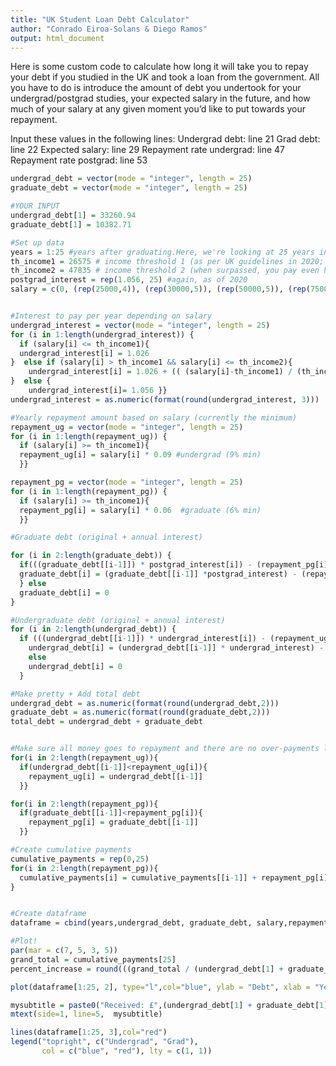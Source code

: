 ```yaml
---
title: "UK Student Loan Debt Calculator"
author: "Conrado Eiroa-Solans & Diego Ramos"
output: html_document
---
```

Here is some custom code to calculate how long it will take you to repay your debt if you studied in the UK and took a loan from the government. All you have to do is introduce the amount of debt you undertook for your undergrad/postgrad studies, your expected salary in the future, and how much of your salary at any given moment you'd like to put towards your repayment. 

Input these values in the following lines: 
  Undergrad debt: line 21
  Grad debt: line 22
  Expected salary: line 29
  Repayment rate undergrad: line 47
  Repayment rate postgrad: line 53


```r
undergrad_debt = vector(mode = "integer", length = 25)
graduate_debt = vector(mode = "integer", length = 25)

#YOUR INPUT
undergrad_debt[1] = 33260.94
graduate_debt[1] = 10382.71

#Set up data
years = 1:25 #years after graduating.Here, we're looking at 25 years into the future. 
th_income1 = 26575 # income threshold 1 (as per UK guidelines in 2020; surpassed = pay more fees)
th_income2 = 47835 # income threshold 2 (when surpassed, you pay even higher fees)
postgrad_interest = rep(1.056, 25) #again, as of 2020
salary = c(0, (rep(25000,4)), (rep(30000,5)), (rep(50000,5)), (rep(75000,10))) #this is kind of arbitrary, but the idea is that you will earn 25k for ~4 years, 30 for 5 etc. Can be updated. 


#Interest to pay per year depending on salary 
undergrad_interest = vector(mode = "integer", length = 25)
for (i in 1:length(undergrad_interest)) {
  if (salary[i] <= th_income1){         
  undergrad_interest[i] = 1.026 
}  else if (salary[i] > th_income1 && salary[i] <= th_income2){ 
    undergrad_interest[i] = 1.026 + (( (salary[i]-th_income1) / (th_income2-th_income1) ) *0.03)
}  else {
    undergrad_interest[i]= 1.056 }}
undergrad_interest = as.numeric(format(round(undergrad_interest, 3)))

#Yearly repayment amount based on salary (currently the minimum)
repayment_ug = vector(mode = "integer", length = 25)
for (i in 1:length(repayment_ug)) {
  if (salary[i] >= th_income1){
  repayment_ug[i] = salary[i] * 0.09 #undergrad (9% min)
  }}

repayment_pg = vector(mode = "integer", length = 25)
for (i in 1:length(repayment_pg)) {
  if (salary[i] >= th_income1){
  repayment_pg[i] = salary[i] * 0.06  #graduate (6% min)
  }}

#Graduate debt (original + annual interest)

for (i in 2:length(graduate_debt)) {
  if(((graduate_debt[[i-1]]) * postgrad_interest[i]) - (repayment_pg[i]) > 0){
  graduate_debt[i] = (graduate_debt[[i-1]] *postgrad_interest) - (repayment_pg[i])
  } else 
  graduate_debt[i] = 0
}

#Undergraduate debt (original + annual interest)
for (i in 2:length(undergrad_debt)) {
  if (((undergrad_debt[[i-1]]) * undergrad_interest[i]) - (repayment_ug[i]) > 0){
    undergrad_debt[i] = (undergrad_debt[[i-1]] * undergrad_interest) - (repayment_ug[i])}
    else 
    undergrad_debt[i] = 0
  }

#Make pretty + Add total debt
undergrad_debt = as.numeric(format(round(undergrad_debt,2)))
graduate_debt = as.numeric(format(round(graduate_debt,2))) 
total_debt = undergrad_debt + graduate_debt


#Make sure all money goes to repayment and there are no over-payments last year
for(i in 2:length(repayment_ug)){
  if(undergrad_debt[[i-1]]<repayment_ug[i]){
    repayment_ug[i] = undergrad_debt[[i-1]]
  }}

for(i in 2:length(repayment_pg)){
  if(graduate_debt[[i-1]]<repayment_pg[i]){
    repayment_pg[i] = graduate_debt[[i-1]]
  }}

#Create cumulative payments
cumulative_payments = rep(0,25)
for(i in 2:length(repayment_pg)){
  cumulative_payments[i] = cumulative_payments[[i-1]] + repayment_pg[i] + repayment_ug[i]
}


#Create dataframe
dataframe = cbind(years,undergrad_debt, graduate_debt, salary,repayment_ug, repayment_pg, undergrad_interest, postgrad_interest, total_debt, cumulative_payments)


```


```r
#Plot!
par(mar = c(7, 5, 3, 5))
grand_total = cumulative_payments[25]
percent_increase = round(((grand_total / (undergrad_debt[1] + graduate_debt[1])) -1) * 100, 2)

plot(dataframe[1:25, 2], type="l",col="blue", ylab = "Debt", xlab = "Years", main = "How long until ultimate freedom?", ylim = c(0,50000))

mysubtitle = paste0("Received: £",(undergrad_debt[1] + graduate_debt[1]),"    Repaid:  £", grand_total,".   That's a ", percent_increase, "% increase.")
mtext(side=1, line=5,  mysubtitle)

lines(dataframe[1:25, 3],col="red")
legend("topright", c("Undergrad", "Grad"),
       col = c("blue", "red"), lty = c(1, 1))


```


